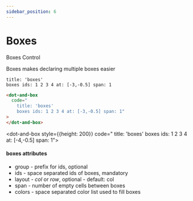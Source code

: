 ```yaml
---
sidebar_position: 6
---
```


# Boxes

Boxes Control

Boxes makes declaring multiple boxes easier

```dabl tab showLineNumbers
title: 'boxes'
boxes ids: 1 2 3 4 at: [-3,-0.5] span: 1
```

```html tab showLineNumbers
<dot-and-box
  code="
    title: 'boxes'
    boxes ids: 1 2 3 4 at: [-3,-0.5] span: 1"
>
</dot-and-box>
```

<dot-and-box style={{height: 200}} code="
title: 'boxes'
boxes ids: 1 2 3 4 at: [-4,-0.5] span: 1">
</dot-and-box>

#### boxes attributes

- group - prefix for ids, optional
- ids - space separated ids of boxes, mandatory
- layout - _col_ or _row_, optional - default: col
- span - number of empty cells between boxes
- colors - space separated color list used to fill boxes

